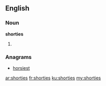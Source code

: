 ==English==

===Noun===
'''shorties'''

# {{plural of|shorty}}

===Anagrams===
* [[horsiest#English|horsiest]]

[[ar:shorties]]
[[fr:shorties]]
[[ku:shorties]]
[[my:shorties]]